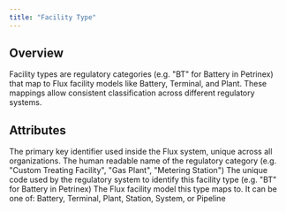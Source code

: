 ```yaml
---
title: "Facility Type"
---
```


## Overview

Facility types are regulatory categories (e.g. "BT" for Battery in Petrinex) that map to Flux facility models like Battery, Terminal, and Plant. These mappings allow consistent classification across different regulatory systems.

## Attributes

<ResponseField name="ID" required>
  The primary key identifier used inside the Flux system, unique across all
  organizations.
</ResponseField>

<ResponseField name="Name" required>
  The human readable name of the regulatory category (e.g. "Custom Treating
  Facility", "Gas Plant", "Metering Station")
</ResponseField>

<ResponseField name="Code" required>
  The unique code used by the regulatory system to identify this facility type
  (e.g. "BT" for Battery in Petrinex)
</ResponseField>

<ResponseField name="Model" required>
  The Flux facility model this type maps to. It can be one of: Battery,
  Terminal, Plant, Station, System, or Pipeline
</ResponseField>
